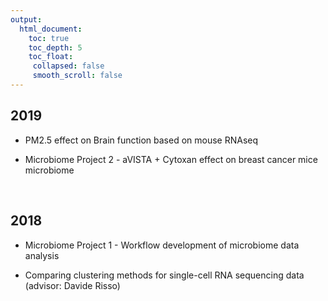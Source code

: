 ```yaml
---
output:
  html_document:
    toc: true
    toc_depth: 5
    toc_float:
     collapsed: false
     smooth_scroll: false
---
```


<link rel="stylesheet" href="styles.css" type="text/css">

## 2019

+ PM2.5 effect on Brain function based on mouse RNAseq

+ Microbiome Project 2 - aVISTA + Cytoxan effect on breast cancer mice microbiome

<br>

## 2018

+ Microbiome Project 1 - Workflow development of microbiome data analysis

+ Comparing clustering methods for single-cell RNA sequencing data (advisor: Davide Risso)


